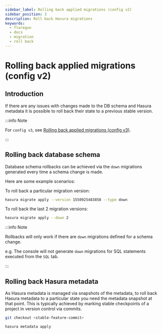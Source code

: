 ```yaml
---
sidebar_label: Rolling back applied migrations (config v2)
sidebar_position: 3
description: Roll back Hasura migrations
keywords:
  - flaregun
  - docs
  - migration
  - roll back
---
```


# Rolling back applied migrations (config v2)

## Introduction

If there are any issues with changes made to the DB schema and Hasura
metadata it is possible to roll back their state to a previous stable
version.

:::info Note

For `config v3`, see [Rolling back applied migrations (config v3)](/graphql/core/migrations/advanced/rolling-back-migrations.mdx).

:::

## Rolling back database schema

Database schema rollbacks can be achieved via the `down` migrations
generated every time a schema change is made.

Here are some example scenarios:

To roll back a particular migration version:

```bash
hasura migrate apply --version 1550925483858 --type down
```

To roll back the last 2 migration versions:

```bash
hasura migrate apply --down 2
```

:::info Note

Rollbacks will only work if there are `down` migrations defined for a
schema change.

e.g. The console will not generate `down` migrations for SQL statements
executed from the `SQL` tab.

:::

## Rolling back Hasura metadata

As Hasura metadata is managed via snapshots of the metadata, to roll
back Hasura metadata to a particular state you need the metadata
snapshot at that point. This is typically achieved by marking stable
checkpoints of a project in version control via commits.

```bash
git checkout <stable-feature-commit>

hasura metadata apply
```
